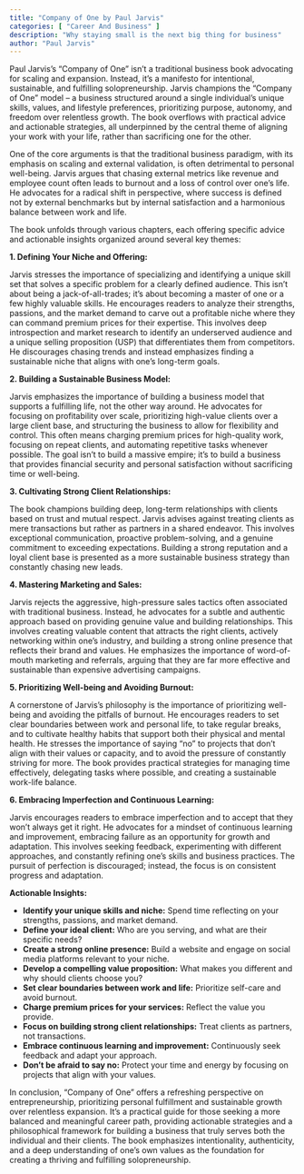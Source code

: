 ```yaml
---
title: "Company of One by Paul Jarvis"
categories: [ "Career And Business" ]
description: "Why staying small is the next big thing for business"
author: "Paul Jarvis"
---
```

Paul Jarvis's "Company of One" isn't a traditional business book advocating for scaling and expansion. Instead, it's a manifesto for intentional, sustainable, and fulfilling solopreneurship.  Jarvis champions the "Company of One" model – a business structured around a single individual's unique skills, values, and lifestyle preferences, prioritizing purpose, autonomy, and freedom over relentless growth.  The book overflows with practical advice and actionable strategies, all underpinned by the central theme of aligning your work with your life, rather than sacrificing one for the other.

One of the core arguments is that the traditional business paradigm, with its emphasis on scaling and external validation, is often detrimental to personal well-being. Jarvis argues that chasing external metrics like revenue and employee count often leads to burnout and a loss of control over one's life.  He advocates for a radical shift in perspective, where success is defined not by external benchmarks but by internal satisfaction and a harmonious balance between work and life.

The book unfolds through various chapters, each offering specific advice and actionable insights organized around several key themes:

**1. Defining Your Niche and Offering:**

Jarvis stresses the importance of specializing and identifying a unique skill set that solves a specific problem for a clearly defined audience. This isn't about being a jack-of-all-trades; it's about becoming a master of one or a few highly valuable skills. He encourages readers to analyze their strengths, passions, and the market demand to carve out a profitable niche where they can command premium prices for their expertise. This involves deep introspection and market research to identify an underserved audience and a unique selling proposition (USP) that differentiates them from competitors.  He discourages chasing trends and instead emphasizes finding a sustainable niche that aligns with one's long-term goals.

**2. Building a Sustainable Business Model:**

Jarvis emphasizes the importance of building a business model that supports a fulfilling life, not the other way around. He advocates for focusing on profitability over scale, prioritizing high-value clients over a large client base, and structuring the business to allow for flexibility and control. This often means charging premium prices for high-quality work, focusing on repeat clients, and automating repetitive tasks whenever possible. The goal isn't to build a massive empire; it's to build a business that provides financial security and personal satisfaction without sacrificing time or well-being.

**3. Cultivating Strong Client Relationships:**

The book champions building deep, long-term relationships with clients based on trust and mutual respect.  Jarvis advises against treating clients as mere transactions but rather as partners in a shared endeavor. This involves exceptional communication, proactive problem-solving, and a genuine commitment to exceeding expectations.  Building a strong reputation and a loyal client base is presented as a more sustainable business strategy than constantly chasing new leads.

**4. Mastering Marketing and Sales:**

Jarvis rejects the aggressive, high-pressure sales tactics often associated with traditional business.  Instead, he advocates for a subtle and authentic approach based on providing genuine value and building relationships. This involves creating valuable content that attracts the right clients, actively networking within one's industry, and building a strong online presence that reflects their brand and values.  He emphasizes the importance of word-of-mouth marketing and referrals, arguing that they are far more effective and sustainable than expensive advertising campaigns.

**5. Prioritizing Well-being and Avoiding Burnout:**

A cornerstone of Jarvis's philosophy is the importance of prioritizing well-being and avoiding the pitfalls of burnout.  He encourages readers to set clear boundaries between work and personal life, to take regular breaks, and to cultivate healthy habits that support both their physical and mental health.  He stresses the importance of saying "no" to projects that don't align with their values or capacity, and to avoid the pressure of constantly striving for more.  The book provides practical strategies for managing time effectively, delegating tasks where possible, and creating a sustainable work-life balance.

**6. Embracing Imperfection and Continuous Learning:**

Jarvis encourages readers to embrace imperfection and to accept that they won't always get it right.  He advocates for a mindset of continuous learning and improvement, embracing failure as an opportunity for growth and adaptation.  This involves seeking feedback, experimenting with different approaches, and constantly refining one's skills and business practices. The pursuit of perfection is discouraged; instead, the focus is on consistent progress and adaptation.


**Actionable Insights:**

* **Identify your unique skills and niche:**  Spend time reflecting on your strengths, passions, and market demand.
* **Define your ideal client:** Who are you serving, and what are their specific needs?
* **Create a strong online presence:** Build a website and engage on social media platforms relevant to your niche.
* **Develop a compelling value proposition:**  What makes you different and why should clients choose you?
* **Set clear boundaries between work and life:**  Prioritize self-care and avoid burnout.
* **Charge premium prices for your services:**  Reflect the value you provide.
* **Focus on building strong client relationships:**  Treat clients as partners, not transactions.
* **Embrace continuous learning and improvement:**  Continuously seek feedback and adapt your approach.
* **Don't be afraid to say no:**  Protect your time and energy by focusing on projects that align with your values.


In conclusion, "Company of One" offers a refreshing perspective on entrepreneurship, prioritizing personal fulfillment and sustainable growth over relentless expansion.  It's a practical guide for those seeking a more balanced and meaningful career path, providing actionable strategies and a philosophical framework for building a business that truly serves both the individual and their clients. The book emphasizes intentionality, authenticity, and a deep understanding of one's own values as the foundation for creating a thriving and fulfilling solopreneurship.

